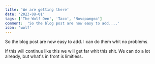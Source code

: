```yaml
---
title: 'We are getting there'
date: '2023-08-01'
tags: ['The Wolf Den', 'Taco', 'Novopangea']
comment:  'So the blog post are now easy to add....'
icon: 'wolf'
---
```


So the blog post are now easy to add. I can do them whit no problems.

If this will continue like this we will get far whit this shit. We can do a lot already, but what's in front is limitless.
